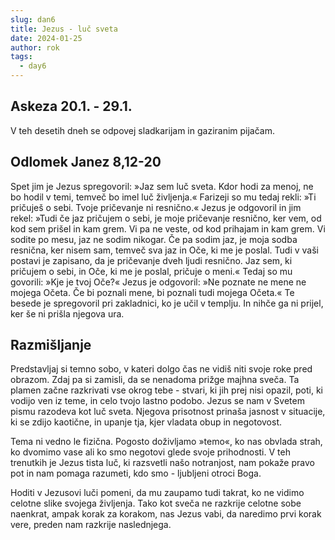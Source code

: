 ```yaml
---
slug: dan6
title: Jezus - luč sveta
date: 2024-01-25
author: rok
tags:
  - day6
---
```


## Askeza 20.1. - 29.1.

V teh desetih dneh se odpovej sladkarijam in gaziranim pijačam.

## Odlomek Janez 8,12-20

Spet jim je Jezus spregovoril: »Jaz sem luč sveta. Kdor hodi za menoj, ne bo hodil v temi, temveč bo imel luč življenja.« Farizeji so mu tedaj rekli: »Ti pričuješ o sebi. Tvoje pričevanje ni resnično.« Jezus je odgovoril in jim rekel: »Tudi če jaz pričujem o sebi, je moje pričevanje resnično, ker vem, od kod sem prišel in kam grem. Vi pa ne veste, od kod prihajam in kam grem. Vi sodite po mesu, jaz ne sodim nikogar. Če pa sodim jaz, je moja sodba resnična, ker nisem sam, temveč sva jaz in Oče, ki me je poslal. Tudi v vaši postavi je zapisano, da je pričevanje dveh ljudi resnično. Jaz sem, ki pričujem o sebi, in Oče, ki me je poslal, pričuje o meni.« Tedaj so mu govorili: »Kje je tvoj Oče?« Jezus je odgovoril: »Ne poznate ne mene ne mojega Očeta. Če bi poznali mene, bi poznali tudi mojega Očeta.« Te besede je spregovoril pri zakladnici, ko je učil v templju. In nihče ga ni prijel, ker še ni prišla njegova ura.

## Razmišljanje

Predstavljaj si temno sobo, v kateri dolgo čas ne vidiš niti svoje roke pred obrazom. Zdaj pa si zamisli, da se nenadoma prižge majhna sveča. Ta plamen začne razkrivati vse okrog tebe - stvari, ki jih prej nisi opazil, poti, ki vodijo ven iz teme, in celo tvojo lastno podobo. Jezus se nam v Svetem pismu razodeva kot luč sveta. Njegova prisotnost prinaša jasnost v situacije, ki se zdijo kaotične, in upanje tja, kjer vladata obup in negotovost.

Tema ni vedno le fizična. Pogosto doživljamo »temo«, ko nas obvlada strah, ko dvomimo vase ali ko smo negotovi glede svoje prihodnosti. V teh trenutkih je Jezus tista luč, ki razsvetli našo notranjost, nam pokaže pravo pot in nam pomaga razumeti, kdo smo - ljubljeni otroci Boga.

Hoditi v Jezusovi luči pomeni, da mu zaupamo tudi takrat, ko ne vidimo celotne slike svojega življenja. Tako kot sveča ne razkrije celotne sobe naenkrat, ampak korak za korakom, nas Jezus vabi, da naredimo prvi korak vere, preden nam razkrije naslednjega.
